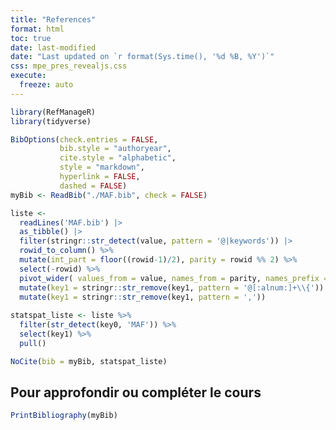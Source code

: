 ```yaml
---
title: "References"
format: html
toc: true
date: last-modified
date: "Last updated on `r format(Sys.time(), '%d %B, %Y')`"
css: mpe_pres_revealjs.css
execute: 
  freeze: auto
---
```


```r
library(RefManageR)
library(tidyverse)
```

```r
BibOptions(check.entries = FALSE,
           bib.style = "authoryear",
           cite.style = "alphabetic",
           style = "markdown",
           hyperlink = FALSE,
           dashed = FALSE)
myBib <- ReadBib("./MAF.bib", check = FALSE)
```

::: hidden
```r
liste <- 
  readLines('MAF.bib') |> 
  as_tibble() |> 
  filter(stringr::str_detect(value, pattern = '@|keywords')) |> 
  rowid_to_column() %>% 
  mutate(int_part = floor((rowid-1)/2), parity = rowid %% 2) %>% 
  select(-rowid) %>% 
  pivot_wider( values_from = value, names_from = parity, names_prefix = "key") |> 
  mutate(key1 = stringr::str_remove(key1, pattern = '@[:alnum:]+\\{')) |> 
  mutate(key1 = stringr::str_remove(key1, pattern = ',')) 
  
statspat_liste <- liste %>% 
  filter(str_detect(key0, 'MAF')) %>% 
  select(key1) %>% 
  pull()

NoCite(bib = myBib, statspat_liste)

```
:::

## Pour approfondir ou compléter le cours

```r
PrintBibliography(myBib) 
```
